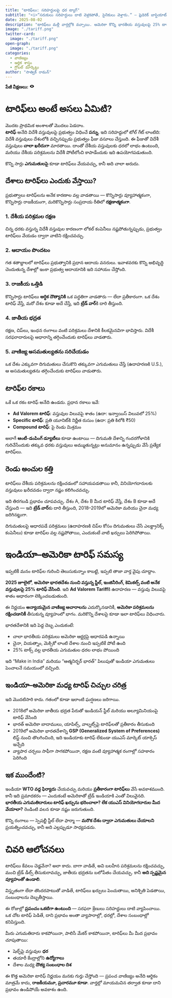 ```yaml
---
title: "టారిఫ్‌లు: సరిహద్దులపై ధర ట్యాగ్"
subtitle: "<i>“సరుకులు సరిహద్దులు దాటి వెళ్లకపోతే, సైనికులు వెళ్తారు.“ — ఫ్రెడెరిక్ బాస్టియాట్</i>"
date: 2025-08-02
description: "టారిఫ్‌లు మళ్లీ వార్తల్లోకి వచ్చాయి. అమెరికా కొన్ని భారతీయ వస్తువులపై 25% టాక్స్ వేశింది. కానీ టారిఫ్ అంటే ఏమిటి? దేశాలు ఇవి ఎందుకు వేస్తాయి?"
image: "./tariff.png"
twitter-card:
  image: "./tariff.png"
open-graph:
  image: "./tariff.png"
categories:
  - వాణిజ్యం
  - ఆర్థిక శాస్త్రం
  - గ్లోబల్ మార్కెట్లు
author: "సాత్విక్ రామన్"  
---
```


<p><b>పేజీ వీక్షణలు:</b> <svg xmlns="http://www.w3.org/2000/svg" width="1em" height="1em" viewBox="0 0 256 256"><path fill="currentColor" d="M247.31 124.76c-.35-.79-8.82-19.58-27.65-38.41C194.57 61.26 162.88 48 128 48S61.43 61.26 36.34 86.35C17.51 105.18 9 124 8.69 124.76a8 8 0 0 0 0 6.5c.35.79 8.82 19.57 27.65 38.4C61.43 194.74 93.12 208 128 208s66.57-13.26 91.66-38.34c18.83-18.83 27.3-37.61 27.65-38.4a8 8 0 0 0 0-6.5M128 168a40 40 0 1 1 40-40a40 40 0 0 1-40 40"/></svg> <span class="waline-pageview-count"></i><p>

# టారిఫ్‌లు అంటే అసలు ఏమిటి?
మొదట ప్రాథమిక అంశాలతో మొదలు పెడదాం.  
**టారిఫ్** అనేది విదేశీ వస్తువులపై ప్రభుత్వం విధించే **పన్ను**. ఇది సరిహద్దులో టోల్ గేట్ లాంటిది: విదేశీ వస్తువులు దేశంలోకి వచ్చినప్పుడు ప్రభుత్వం ఫీజు వసూలు చేస్తుంది. ఈ ఫీజుతో విదేశీ వస్తువులు **చాలా ఖరీదుగా** మారతాయి. దాంతో దేశీయ వస్తువులకు ధరలో లాభం ఉంటుంది, మరియు దేశీయ పరిశ్రమలను విదేశీ పోటీలోంచి కాపాడేందుకు ఇది ఉపయోగపడుతుంది.

కొన్ని సార్లు **ఎగుమతులపై** కూడా టారిఫ్‌లు వేయవచ్చు, కానీ అది చాలా అరుదు.

## దేశాలు టారిఫ్‌లు ఎందుకు వేస్తాయి?
ప్రభుత్వాలు టారిఫ్‌లను అనేక కారణాల వల్ల వాడతాయి — కొన్నిసార్లు వ్యూహాత్మకంగా, కొన్నిసార్లు రాజకీయంగా, మరికొన్నిసార్లు సంప్రదాయ రీతిలో **రక్షణాత్మకంగా**.

### 1. దేశీయ పరిశ్రమల రక్షణ
చిన్న ధరకు వస్తున్న విదేశీ వస్తువుల కారణంగా లోకల్ కంపెనీలు నష్టపోతున్నప్పుడు, ప్రభుత్వం టారిఫ్‌లు వేయడం ద్వారా వాటిని రక్షించవచ్చు.

### 2. ఆదాయం పొందటం
గత శతాబ్దాలలో టారిఫ్‌లు ప్రభుత్వానికి ప్రధాన ఆదాయ వనరులు. ఇవాళవరకు కొన్ని అభివృద్ధి చెందుతున్న దేశాల్లో ఇంకా ప్రభుత్వ ఆదాయానికి ఇది సహాయం చేస్తోంది.

### 3. రాజకీయ ఒత్తిడి
కొన్నిసార్లు టారిఫ్‌లు **ఆర్ధిక దౌత్యానికి** ఒక పద్ధతిగా వాడతారు — లేదా ప్రతీకారంగా. ఒక దేశం టారిఫ్ వేస్తే, మరో దేశం కూడా అదే చేస్తే, ఇది **ట్రేడ్ వార్‌**కి దారి తీస్తుంది.

### 4. జాతీయ భద్రత
రక్షణ, చిప్‌లు, ఇంధన రంగాలు వంటి పరిశ్రమలు దేశానికి కీలకమైనవిగా భావిస్తారు. విదేశీ సరఫరాదారులపై ఆధారాన్ని తగ్గించేందుకు టారిఫ్‌లు వాడతారు.

### 5. వాణిజ్య అసమతుల్యతను సరిచేయడం
ఒక దేశం ఎక్కువగా దిగుమతులు చేసుకొని తక్కువగా ఎగుమతులు చేస్తే (ఉదాహరణకి U.S.), ఆ అసమతుల్యతను తగ్గించేందుకు టారిఫ్‌లు వాడుతారు.

## టారిఫ్‌ల రకాలు
ఒకే ఒక రకం టారిఫ్ అనేది ఉండదు. ప్రధాన రకాలు ఇవే:

* **Ad Valorem టారిఫ్**: వస్తువుల విలువపై శాతం (ఉదా: ఇన్వాయిస్ విలువలో 25%)
* **Specific టారిఫ్**: ప్రతి యూనిట్‌కి నిర్ణీత రుసుం (ఉదా: ప్రతి కిలోకి ₹50)
* **Compound టారిఫ్**: పై రెండు మిశ్రమం

అలాగే **ఆంటీ-డంపింగ్ డ్యూటీలు** కూడా ఉంటాయి — దిగుమతి దేశాన్ని గందరగోళానికి గురిచేసేందుకు తక్కువ ధరకు వస్తువులు అమ్ముతున్నట్లు అనుమానం ఉన్నప్పుడు వేసే ప్రత్యేక టారిఫ్‌లు.

## రెండు అంచుల కత్తి
టారిఫ్‌లు దేశీయ పరిశ్రమలను రక్షించడంలో సహాయపడతాయి కానీ, వినియోగదారులకు వస్తువులు ఖరీదవడం ద్వారా నష్టం కలిగించవచ్చు.

ఇది తిరగబడి ప్రభావం చూపవచ్చు. దేశం A, దేశం B మీద టారిఫ్ వేస్తే, దేశం B కూడా అదే చేస్తుంది — ఇది **ట్రేడ్ వార్**కు దారి తీస్తుంది, 2018–2019లో అమెరికా మరియు చైనా మధ్య జరిగినట్టుగా.

దిగుమతులపై ఆధారపడే పరిశ్రమలు (ఉదాహరణకి చిప్‌ల కోసం దిగుమతులు చేసే ఎలక్ట్రానిక్స్ కంపెనీలు) కూడా టారిఫ్‌ల వల్ల నష్టపోతాయి, ఎందుకంటే వాటి ఖర్చులు పెరిగిపోతాయి.

# ఇండియా–అమెరికా టారిఫ్ సమస్య
ఇప్పటికీ మనం టారిఫ్‌ల గురించి తెలుసుకున్నాం కాబట్టి, ఇప్పటి తాజా వార్త వైపు చూద్దాం.

**2025 జూలైలో**, **అమెరికా భారతదేశం నుంచి వస్తున్న స్టీల్, ఇంజినీరింగ్, కెమికల్స్ వంటి అనేక వస్తువులపై 25% టారిఫ్ వేసింది**. ఇది **Ad Valorem Tariff**కి ఉదాహరణ — వస్తువు విలువపై శాతం ఆధారంగా లెక్కించబడుతుంది.

ఈ నిర్ణయం **అన్యాయమైన వాణిజ్య ఆచారాలను** ఎదుర్కొనడానికీ, **అమెరికా పరిశ్రమలను రక్షించడానికీ** తీసుకున్న వ్యూహంలో భాగం. మరికొన్ని దేశాలపై కూడా ఇలా టారిఫ్‌లు విధించారు.

భారతదేశానికి ఇది పెద్ద దెబ్బ ఎందుకంటే:

* చాలా భారతీయ పరిశ్రమలు అమెరికా ఆర్డర్లపై ఆధారపడి ఉన్నాయి  
* చైనా, వియత్నాం, మెక్సికో లాంటి దేశాల నుంచి ఇప్పటికే పోటీ ఉంది  
* 25% టాక్స్ వల్ల భారతీయ ఎగుమతుల ధరల లాభం పోయింది  

ఇది “Make in India” మరియు “ఆత్మనిర్భర్ భారత్” పిలుపుతో ఇండియా ఎగుమతులు పెంచాలనే సమయంలో వచ్చింది.

## ఇండియా–అమెరికా మధ్య టారిఫ్ చిచ్చుల చరిత్ర
ఇది మొదటిసారి కాదు. గతంలో కూడా ఇలాంటి ఘర్షణలు జరిగాయి.

* 2018లో అమెరికా జాతీయ భద్రత పేరుతో ఇండియన్ స్టీల్ మరియు అల్యూమినియంపై టారిఫ్ వేసింది  
* భారత్ అమెరికా బాదాములు, యాపిల్స్, వాల్నట్స్‌పై టారిఫ్‌లతో ప్రతీకారం తీసుకుంది  
* 2019లో అమెరికా భారతదేశాన్ని **GSP (Generalized System of Preferences)** లిస్ట్ నుంచి తొలగించింది, ఇది ఇండియాకు టారిఫ్‌ లేకుండా యుఎస్ మార్కెట్ యాక్సెస్ ఇచ్చేది  
* వ్యాపార చర్చలు సాఫీగా సాగకపోయినా, రక్షణ వంటి వ్యూహాత్మక రంగాల్లో సహకారం పెరిగింది  

## ఇక ముందేంటి?
ఇండియా **WTO వద్ద ఫిర్యాదు** చేయవచ్చు మరియు **ప్రతీకారంగా టారిఫ్‌లు** వేసే అవకాశముంది. కానీ ఇది ప్రమాదకరం — ఎందుకంటే అమెరికాతో ట్రేడ్ ఇండియాకి ఎంతో విలువైనది.  
**భారతీయ ఎగుమతిదారులు టారిఫ్ ఖర్చును భరించాలా? లేక యుఎస్ వినియోగదారుల మీద వేయాలా?** రెండింటి వలన కూడా నష్టం జరుగుతుంది.

కొన్ని రంగాలు — స్పెషల్టీ స్టీల్ లేదా ఫార్మా — **మరొక దేశం ద్వారా ఎగుమతులు చేయాలని** ప్రయత్నించవచ్చు, కానీ అది ఎల్లప్పుడూ సాధ్యపడదు.

# చివరి ఆలోచనలు
టారిఫ్‌లు కేవలం చెడ్డవేనా? అలా కాదు. బాగా వాడితే, అవి బలహీన పరిశ్రమలను రక్షించవచ్చు, మంచి ట్రేడ్ డీల్స్ తీసుకురావచ్చు, జాతీయ భద్రతను బలోపేతం చేయవచ్చు. కానీ **అది స్పష్టమైన వ్యూహంతో ఉండాలి**.

విస్తృతంగా లేదా తొందరపాటుతో వాడితే, టారిఫ్‌లు ఖర్చులు పెంచుతాయి, అనిశ్చితి పెడతాయి, సంబంధాలను దెబ్బతీస్తాయి.

ఈ రోజుల్లో **ప్రపంచం ఒకటిగా ఉంటుంది** — సరఫరా శ్రేణులు సరిహద్దులు దాటి వ్యాపించాయి. ఒక చోట టారిఫ్ పెడితే, దాని ప్రభావం అంతా వ్యాపారాల్లో, ధరల్లో, దేశాల సంబంధాల్లో కనిపిస్తుంది.

మీరు ఎగుమతిదారు కాకపోయినా, పాలిసీ మేకర్ కాకపోయినా, టారిఫ్‌లు మీ మీద ప్రభావం చూపుతాయి:

* షెల్ఫ్‌పై వస్తువుల **ధర**  
* తయారీ కేంద్రాల్లోని **ఉద్యోగాలు**  
* దేశాల మధ్య **దౌత్య సంబంధాల దిశ**  

ఈ కొత్త అమెరికా టారిఫ్ నిర్ణయం మనకు గుర్తు చేస్తోంది — ప్రపంచ వాణిజ్యం అనేది ఆర్థికం మాత్రమే కాదు, **రాజకీయమూ, ప్రచారమూ కూడా**. వార్తల్లో మాయమవిన తర్వాత కూడా దాని ప్రభావం ఉండిపోయే అవకాశం ఉంది.
